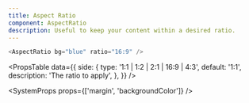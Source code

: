 ```yaml
---
title: Aspect Ratio
component: AspectRatio
description: Useful to keep your content within a desired ratio.
---
```


```js live
<AspectRatio bg="blue" ratio="16:9" />
```

<PropsTable
  data={{
    side: {
      type: '1:1 | 1:2 | 2:1 | 16:9 | 4:3',
      default: '1:1',
      description: 'The ratio to apply',
    },
  }}
/>

<SystemProps props={['margin', 'backgroundColor']} />
